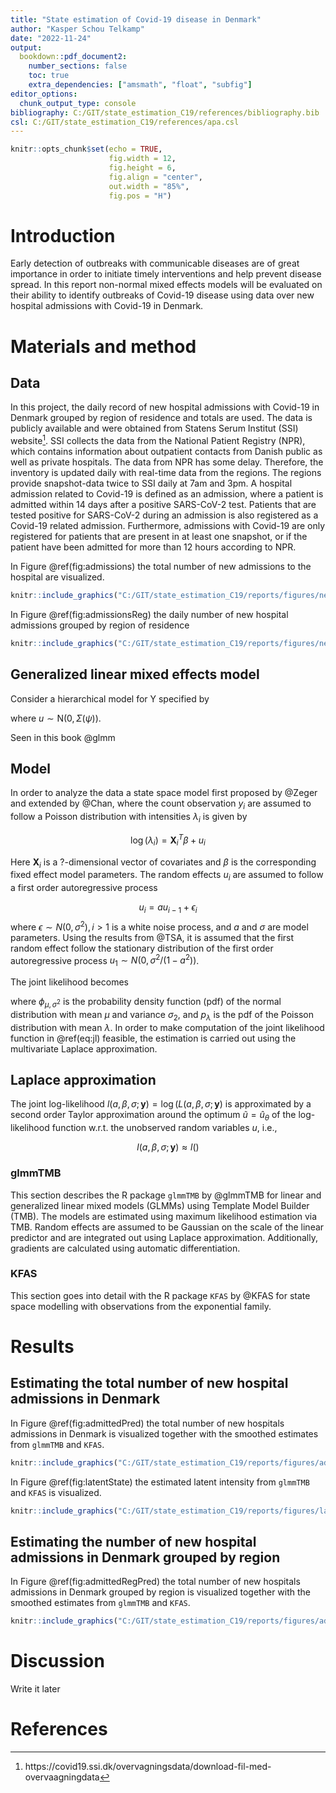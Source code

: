 ```yaml
---
title: "State estimation of Covid-19 disease in Denmark"
author: "Kasper Schou Telkamp"
date: "2022-11-24"
output:
  bookdown::pdf_document2:
    number_sections: false
    toc: true
    extra_dependencies: ["amsmath", "float", "subfig"]
editor_options: 
  chunk_output_type: console
bibliography: C:/GIT/state_estimation_C19/references/bibliography.bib
csl: C:/GIT/state_estimation_C19/references/apa.csl
---
```



```r
knitr::opts_chunk$set(echo = TRUE,
                      fig.width = 12,
                      fig.height = 6,
                      fig.align = "center",
                      out.width = "85%",
                      fig.pos = "H")
```

\newpage

# Introduction

Early detection of outbreaks with communicable diseases are of great importance in order to initiate timely interventions and help prevent disease spread. In this report non-normal mixed effects models will be evaluated on their ability to identify outbreaks of Covid-19 disease using data over new hospital admissions with Covid-19 in Denmark.

# Materials and method

## Data

In this project, the daily record of new hospital admissions with Covid-19 in Denmark grouped by region of residence and totals are used. The data is publicly available and were obtained from Statens Serum Institut (SSI) website^[https://covid19.ssi.dk/overvagningsdata/download-fil-med-overvaagningdata]. SSI collects the data from the National Patient Registry (NPR), which contains information about outpatient contacts from Danish public as well as private hospitals. The data from NPR has some delay. Therefore, the inventory is updated daily with real-time data from the regions. The regions provide snapshot-data twice to SSI daily at 7am and 3pm. A hospital admission related to Covid-19 is defined as an admission, where a patient is admitted within 14 days after a positive SARS-CoV-2 test. Patients that are tested positive for SARS-CoV-2 during an admission is also registered as a Covid-19 related admission. Furthermore, admissions with Covid-19 are only registered for patients that are present in at least one snapshot, or if the patient have been admitted for more than 12 hours according to NPR.

In Figure \@ref(fig:admissions) the total number of new admissions to the hospital are visualized.

```r
knitr::include_graphics("C:/GIT/state_estimation_C19/reports/figures/newly_admitted_total.png")
```

In Figure \@ref(fig:admissionsReg) the daily number of new hospital admissions grouped by region of residence

```r
knitr::include_graphics("C:/GIT/state_estimation_C19/reports/figures/newly_admitted_regions.png")
```





## Generalized linear mixed effects model

Consider a hierarchical model for Y specified by

\begin{subequations}
\begin{align}
  Y \sim \mathrm{Pois}(\lambda) \\
  \log(\lambda)=\mathbf{X}\mathbf{\beta}+u
\end{align}
\end{subequations}

where $u \sim\mathrm{N}\big(0,\Sigma(\psi)\big)$.

Seen in this book @glmm 

## Model

In order to analyze the data a state space model first proposed by @Zeger and extended by @Chan, where the count observation $y_i$ are assumed to follow a Poisson distribution with intensities $\lambda_i$ is given by

$$
\log(\lambda_i)=\mathbf{X}_i^T \beta+u_i
$$

Here $\mathbf{X}_i$ is a ?-dimensional vector of covariates and $\beta$ is the corresponding fixed effect model parameters. The random effects $u_i$ are assumed to follow a first order autoregressive process

$$
u_i=au_{i-1}+\epsilon_i
$$
where $\epsilon\sim N(0,\sigma^2), i>1$ is a white noise process, and $a$ and $\sigma$ are model parameters. Using the results from @TSA, it is assumed that the first random effect follow the stationary distribution of the first order autoregressive process $u_1\sim N(0,\sigma^2/(1-a^2))$.

The joint likelihood becomes

\begin{equation}
\label{eq:jl}
L(a,\beta,\sigma; \mathbf{y})=\phi_{0,\frac{\sigma^2}{1-\sigma^2}}(u_1) \prod_{i=2}^n\big(\phi_{0,\sigma^2}(u_i-au_{i-1})\big) \prod_{i=1}^n \big(p_{\lambda_i}(y_i)\big)
\end{equation}

where $\phi_{\mu,\sigma^2}$ is the probability density function (pdf) of the normal distribution with mean $\mu$ and variance $\sigma_2$, and $p_\lambda$ is the pdf of the Poisson distribution with mean $\lambda$. In order to make computation of the joint likelihood function in \@ref(eq:jl) feasible, the estimation is carried out using the multivariate Laplace approximation.

## Laplace approximation

The joint log-likelihood $l(a, \beta,\sigma; \mathbf{y})=\log(L(a,\beta,\sigma;\mathbf{y})$ is approximated by a second order Taylor approximation around the optimum $\tilde{u}=\hat{u}_\theta$ of the log-likelihood function w.r.t. the unobserved random variables $u$, i.e.,

$$
l(a,\beta,\sigma;\mathbf{y})\approx l()
$$




### glmmTMB

This section describes the R package `glmmTMB` by @glmmTMB for linear and generalized linear mixed models (GLMMs) using Template Model Builder (TMB). The models are estimated using maximum likelihood estimation via TMB. Random effects are assumed to be Gaussian on the scale of the linear predictor and are integrated out using Laplace approximation. Additionally, gradients are calculated using automatic differentiation.


### KFAS

This section goes into detail with the R package `KFAS` by @KFAS for state space modelling with observations from the exponential family. 


# Results

## Estimating the total number of new hospital admissions in Denmark

In Figure \@ref(fig:admittedPred) the total number of new hospitals admissions in Denmark is visualized together with the smoothed estimates from `glmmTMB` and `KFAS`.

```r
knitr::include_graphics("C:/GIT/state_estimation_C19/reports/figures/admitted_pred_plot.png")
```

In Figure \@ref(fig:latentState) the estimated latent intensity from `glmmTMB` and `KFAS` is visualized.

```r
knitr::include_graphics("C:/GIT/state_estimation_C19/reports/figures/latent_state_plot.png")
```

## Estimating the number of new hospital admissions in Denmark grouped by region

In Figure \@ref(fig:admittedRegPred) the total number of new hospitals admissions in Denmark grouped by region is visualized together with the smoothed estimates from `glmmTMB` and `KFAS`.

```r
knitr::include_graphics("C:/GIT/state_estimation_C19/reports/figures/admitted_reg_pred_plot.png")
```

# Discussion

Write it later


# References

<div id="refs"></div>